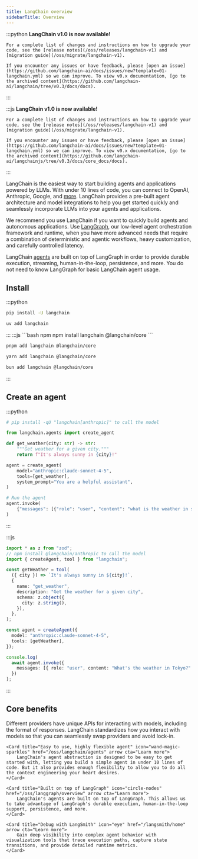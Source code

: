 ```yaml
---
title: LangChain overview
sidebarTitle: Overview
---
```


:::python
<Callout icon="bullhorn" color="#DFC5FE" iconType="regular">
    **LangChain v1.0 is now available!**

    For a complete list of changes and instructions on how to upgrade your code, see the [release notes](/oss/releases/langchain-v1) and [migration guide](/oss/migrate/langchain-v1).

    If you encounter any issues or have feedback, please [open an issue](https://github.com/langchain-ai/docs/issues/new?template=01-langchain.yml) so we can improve. To view v0.x documentation, [go to the archived content](https://github.com/langchain-ai/langchain/tree/v0.3/docs/docs).
</Callout>
:::

:::js
<Callout icon="bullhorn" color="#DFC5FE" iconType="regular">
    **LangChain v1.0 is now available!**

    For a complete list of changes and instructions on how to upgrade your code, see the [release notes](/oss/releases/langchain-v1) and [migration guide](/oss/migrate/langchain-v1).

    If you encounter any issues or have feedback, please [open an issue](https://github.com/langchain-ai/docs/issues/new?template=01-langchain.yml) so we can improve. To view v0.x documentation, [go to the archived content](https://github.com/langchain-ai/langchainjs/tree/v0.3/docs/core_docs/docs).
</Callout>
:::

LangChain is the easiest way to start building agents and applications powered by LLMs. With under 10 lines of code, you can connect to OpenAI, Anthropic, Google, and [more](/oss/integrations/providers/overview). LangChain provides a pre-built agent architecture and model integrations to help you get started quickly and seamlessly incorporate LLMs into your agents and applications.

We recommend you use LangChain if you want to quickly build agents and autonomous applications. Use [LangGraph](/oss/langgraph/overview), our low-level agent orchestration framework and runtime, when you have more advanced needs that require a combination of deterministic and agentic workflows, heavy customization, and carefully controlled latency.

LangChain [agents](/oss/langchain/agents) are built on top of LangGraph in order to provide durable execution, streaming, human-in-the-loop, persistence, and more. You do not need to know LangGraph for basic LangChain agent usage.

## <Icon icon="download" size={20} /> Install

:::python
<CodeGroup>
```bash pip
pip install -U langchain
```

```bash uv
uv add langchain
```
</CodeGroup>
:::
:::js
<CodeGroup>
```bash npm
npm install langchain @langchain/core
```

```bash pnpm
pnpm add langchain @langchain/core
```

```bash yarn
yarn add langchain @langchain/core
```

```bash bun
bun add langchain @langchain/core
```
</CodeGroup>
:::

## <Icon icon="wand-magic-sparkles" /> Create an agent

:::python
```python
# pip install -qU "langchain[anthropic]" to call the model

from langchain.agents import create_agent

def get_weather(city: str) -> str:
    """Get weather for a given city."""
    return f"It's always sunny in {city}!"

agent = create_agent(
    model="anthropic:claude-sonnet-4-5",
    tools=[get_weather],
    system_prompt="You are a helpful assistant",
)

# Run the agent
agent.invoke(
    {"messages": [{"role": "user", "content": "what is the weather in sf"}]}
)
```
:::

:::js
```ts
import * as z from "zod";
// npm install @langchain/anthropic to call the model
import { createAgent, tool } from "langchain";

const getWeather = tool(
  ({ city }) => `It's always sunny in ${city}!`,
  {
    name: "get_weather",
    description: "Get the weather for a given city",
    schema: z.object({
      city: z.string(),
    }),
  },
);

const agent = createAgent({
  model: "anthropic:claude-sonnet-4-5",
  tools: [getWeather],
});

console.log(
  await agent.invoke({
    messages: [{ role: "user", content: "What's the weather in Tokyo?" }],
  })
);
```
:::


## <Icon icon="star" size={20} /> Core benefits

<Columns cols={2}>
    <Card title="Standard model interface" icon="arrows-rotate" href="/oss/langchain/models" arrow cta="Learn more">
        Different providers have unique APIs for interacting with models, including the format of responses. LangChain standardizes how you interact with models so that you can seamlessly swap providers and avoid lock-in.
    </Card>

    <Card title="Easy to use, highly flexible agent" icon="wand-magic-sparkles" href="/oss/langchain/agents" arrow cta="Learn more">
        LangChain's agent abstraction is designed to be easy to get started with, letting you build a simple agent in under 10 lines of code. But it also provides enough flexibility to allow you to do all the context engineering your heart desires.
    </Card>

    <Card title="Built on top of LangGraph" icon="circle-nodes" href="/oss/langgraph/overview" arrow cta="Learn more">
        LangChain's agents are built on top of LangGraph. This allows us to take advantage of LangGraph's durable execution, human-in-the-loop support, persistence, and more.
    </Card>

    <Card title="Debug with LangSmith" icon="eye" href="/langsmith/home" arrow cta="Learn more">
        Gain deep visibility into complex agent behavior with visualization tools that trace execution paths, capture state transitions, and provide detailed runtime metrics.
    </Card>
</Columns>
